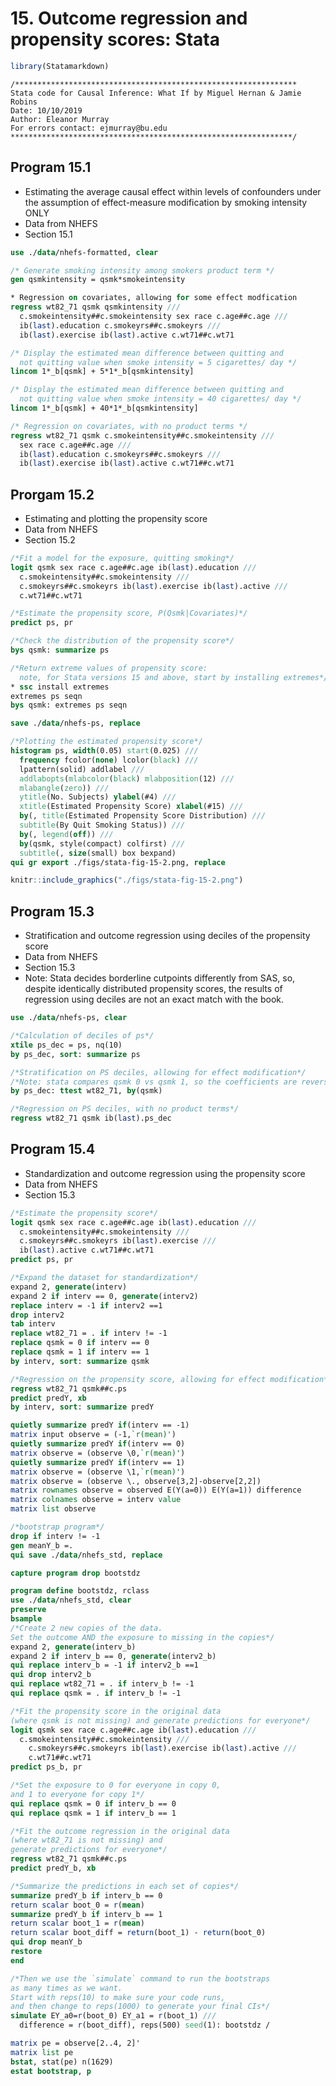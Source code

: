 # 15. Outcome regression and propensity scores: Stata{-}

```r
library(Statamarkdown)
```

```
/***************************************************************
Stata code for Causal Inference: What If by Miguel Hernan & Jamie Robins
Date: 10/10/2019
Author: Eleanor Murray 
For errors contact: ejmurray@bu.edu
***************************************************************/
```

## Program 15.1

- Estimating the average causal effect within levels of confounders under the assumption of effect-measure modification by smoking intensity ONLY 
- Data from NHEFS
- Section 15.1

```stata
use ./data/nhefs-formatted, clear
```


```stata
/* Generate smoking intensity among smokers product term */
gen qsmkintensity = qsmk*smokeintensity

* Regression on covariates, allowing for some effect modfication
regress wt82_71 qsmk qsmkintensity ///
  c.smokeintensity##c.smokeintensity sex race c.age##c.age ///
  ib(last).education c.smokeyrs##c.smokeyrs ///
  ib(last).exercise ib(last).active c.wt71##c.wt71 

/* Display the estimated mean difference between quitting and 
  not quitting value when smoke intensity = 5 cigarettes/ day */
lincom 1*_b[qsmk] + 5*1*_b[qsmkintensity] 

/* Display the estimated mean difference between quitting and 
  not quitting value when smoke intensity = 40 cigarettes/ day */
lincom 1*_b[qsmk] + 40*1*_b[qsmkintensity]

/* Regression on covariates, with no product terms */
regress wt82_71 qsmk c.smokeintensity##c.smokeintensity ///
  sex race c.age##c.age ///
  ib(last).education c.smokeyrs##c.smokeyrs ///
  ib(last).exercise ib(last).active c.wt71##c.wt71 
```

## Prorgam 15.2

- Estimating and plotting the propensity score
- Data from NHEFS
- Section 15.2

```stata
/*Fit a model for the exposure, quitting smoking*/
logit qsmk sex race c.age##c.age ib(last).education ///
  c.smokeintensity##c.smokeintensity ///
  c.smokeyrs##c.smokeyrs ib(last).exercise ib(last).active ///
  c.wt71##c.wt71 

/*Estimate the propensity score, P(Qsmk|Covariates)*/
predict ps, pr

/*Check the distribution of the propensity score*/
bys qsmk: summarize ps 

/*Return extreme values of propensity score:
  note, for Stata versions 15 and above, start by installing extremes*/
* ssc install extremes
extremes ps seqn
bys qsmk: extremes ps seqn

save ./data/nhefs-ps, replace

/*Plotting the estimated propensity score*/
histogram ps, width(0.05) start(0.025) ///
  frequency fcolor(none) lcolor(black) ///
  lpattern(solid) addlabel ///
  addlabopts(mlabcolor(black) mlabposition(12) ///
  mlabangle(zero)) ///
  ytitle(No. Subjects) ylabel(#4) ///
  xtitle(Estimated Propensity Score) xlabel(#15) ///
  by(, title(Estimated Propensity Score Distribution) ///
  subtitle(By Quit Smoking Status)) ///
  by(, legend(off)) ///
  by(qsmk, style(compact) colfirst) ///
  subtitle(, size(small) box bexpand)
qui gr export ./figs/stata-fig-15-2.png, replace
```

```r
knitr::include_graphics("./figs/stata-fig-15-2.png")
```

## Program 15.3

- Stratification and outcome regression using deciles of the propensity score
- Data from NHEFS
- Section 15.3
- Note: Stata decides borderline cutpoints differently from SAS, so, despite identically distributed propensity scores, the results of regression using deciles are not an exact match with the book.

```stata
use ./data/nhefs-ps, clear

/*Calculation of deciles of ps*/
xtile ps_dec = ps, nq(10)
by ps_dec, sort: summarize ps

/*Stratification on PS deciles, allowing for effect modification*/
/*Note: stata compares qsmk 0 vs qsmk 1, so the coefficients are reversed relative to the book*/
by ps_dec: ttest wt82_71, by(qsmk)

/*Regression on PS deciles, with no product terms*/
regress wt82_71 qsmk ib(last).ps_dec
```

## Program 15.4

- Standardization and outcome regression using the propensity score
- Data from NHEFS
- Section 15.3

```stata
/*Estimate the propensity score*/
logit qsmk sex race c.age##c.age ib(last).education ///
  c.smokeintensity##c.smokeintensity ///
  c.smokeyrs##c.smokeyrs ib(last).exercise ///
  ib(last).active c.wt71##c.wt71 
predict ps, pr

/*Expand the dataset for standardization*/
expand 2, generate(interv)
expand 2 if interv == 0, generate(interv2)
replace interv = -1 if interv2 ==1
drop interv2 
tab interv
replace wt82_71 = . if interv != -1
replace qsmk = 0 if interv == 0
replace qsmk = 1 if interv == 1
by interv, sort: summarize qsmk

/*Regression on the propensity score, allowing for effect modification*/
regress wt82_71 qsmk##c.ps
predict predY, xb
by interv, sort: summarize predY

quietly summarize predY if(interv == -1)
matrix input observe = (-1,`r(mean)')
quietly summarize predY if(interv == 0)
matrix observe = (observe \0,`r(mean)')
quietly summarize predY if(interv == 1)
matrix observe = (observe \1,`r(mean)')
matrix observe = (observe \., observe[3,2]-observe[2,2]) 
matrix rownames observe = observed E(Y(a=0)) E(Y(a=1)) difference
matrix colnames observe = interv value
matrix list observe 

/*bootstrap program*/
drop if interv != -1
gen meanY_b =.
qui save ./data/nhefs_std, replace

capture program drop bootstdz

program define bootstdz, rclass
use ./data/nhefs_std, clear
preserve
bsample 
/*Create 2 new copies of the data. 
Set the outcome AND the exposure to missing in the copies*/
expand 2, generate(interv_b)
expand 2 if interv_b == 0, generate(interv2_b)
qui replace interv_b = -1 if interv2_b ==1
qui drop interv2_b
qui replace wt82_71 = . if interv_b != -1
qui replace qsmk = . if interv_b != -1

/*Fit the propensity score in the original data 
(where qsmk is not missing) and generate predictions for everyone*/
logit qsmk sex race c.age##c.age ib(last).education ///
  c.smokeintensity##c.smokeintensity ///
	c.smokeyrs##c.smokeyrs ib(last).exercise ib(last).active ///
	c.wt71##c.wt71 
predict ps_b, pr

/*Set the exposure to 0 for everyone in copy 0, 
and 1 to everyone for copy 1*/
qui replace qsmk = 0 if interv_b == 0
qui replace qsmk = 1 if interv_b == 1

/*Fit the outcome regression in the original data 
(where wt82_71 is not missing) and 
generate predictions for everyone*/
regress wt82_71 qsmk##c.ps
predict predY_b, xb

/*Summarize the predictions in each set of copies*/
summarize predY_b if interv_b == 0
return scalar boot_0 = r(mean)
summarize predY_b if interv_b == 1
return scalar boot_1 = r(mean)
return scalar boot_diff = return(boot_1) - return(boot_0)
qui drop meanY_b
restore
end

/*Then we use the `simulate` command to run the bootstraps 
as many times as we want.
Start with reps(10) to make sure your code runs, 
and then change to reps(1000) to generate your final CIs*/
simulate EY_a0=r(boot_0) EY_a1 = r(boot_1) ///
  difference = r(boot_diff), reps(500) seed(1): bootstdz /

matrix pe = observe[2..4, 2]'
matrix list pe
bstat, stat(pe) n(1629) 
estat bootstrap, p
```
